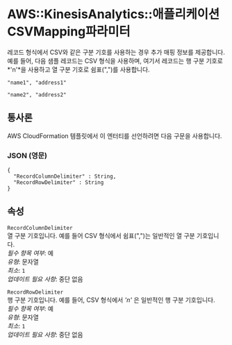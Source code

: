 # AWS::KinesisAnalytics::애플리케이션 CSVMapping파라미터

레코드 형식에서 CSV와 같은 구분 기호를 사용하는 경우 추가 매핑 정보를 제공합니다. 예를 들어, 다음 샘플 레코드는 CSV 형식을 사용하며, 여기서 레코드는 행 구분 기호로 *'n'*을 사용하고 열 구분 기호로 쉼표(",")를 사용합니다.

`"name1", "address1"`

`"name2", "address2"`

## 통사론

AWS CloudFormation 템플릿에서 이 엔터티를 선언하려면 다음 구문을 사용합니다.

### JSON (영문)

```
{
  "RecordColumnDelimiter" : String,
  "RecordRowDelimiter" : String
}
```

## 속성

`RecordColumnDelimiter`  
열 구분 기호입니다. 예를 들어 CSV 형식에서 쉼표(",")는 일반적인 열 구분 기호입니다.  
_필수 항목 여부_: 예  
_유형_: 문자열  
_최소_: `1`  
_업데이트 필요 사항_: 중단 없음

`RecordRowDelimiter`  
행 구분 기호입니다. 예를 들어, CSV 형식에서 _'n'_ 은 일반적인 행 구분 기호입니다.  
_필수 항목 여부_: 예  
_유형_: 문자열  
_최소_: `1`  
_업데이트 필요 사항_: 중단 없음
